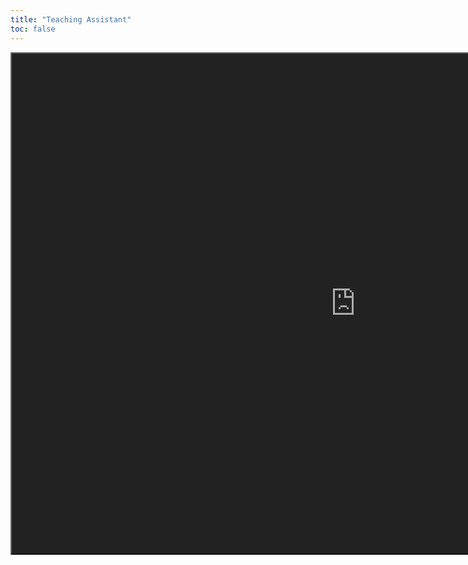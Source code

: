 ```yaml
---
title: "Teaching Assistant"
toc: false
---
```


<iframe src="http://64.225.111.177/" height="800px" width="1100px" style="filter:invert(1)"></iframe>